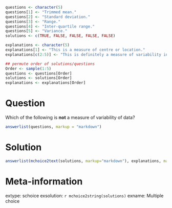 ```r
questions <- character(5)
questions[1] <- "Trimmed mean."
questions[2] <- "Standard deviation."
questions[3] <- "Range."
questions[4] <- "Inter-quartile range."
questions[5] <- "Variance."
solutions <- c(TRUE, FALSE, FALSE, FALSE, FALSE)

explanations <- character(5)
explanations[1] <- "This is a measure of centre or location."
explanations[c(2:5)] <- "This is definitely a measure of variability in data."

## permute order of solutions/questions
Order <- sample(1:5)
questions <- questions[Order]
solutions <- solutions[Order]
explanations <- explanations[Order]  
```

Question
========

Which of the following is **not** a measure of variability of data?

```r
answerlist(questions, markup = "markdown")
```

Solution
========

```r
answerlist(mchoice2text(solutions, markup="markdown"), explanations, markup = "markdown")
```

Meta-information
================
extype: schoice
exsolution: `r mchoice2string(solutions)`
exname: Multiple choice
